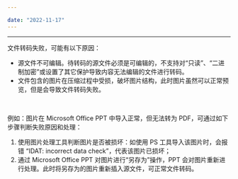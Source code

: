 ```yaml
---

date: "2022-11-17"
---
```


<Title>为什么有些文件会转码失败？</Title>



- - - 

文件转码失败，可能有以下原因：

- 源文件不可编辑。待转码的源文件必须是可编辑的，不⽀持对“只读”、“⼆进制加密”或设置了其它保护导致内容⽆法编辑的⽂件进⾏转码。
- 文件包含的图片在压缩过程中受损，破坏图片结构，此时图片虽然可以正常预览，但是会导致文件转码失败。
    
<br/>

例如：图片在 Microsoft Office PPT 中导入正常，但无法转为 PDF，可通过如下步骤判断失败原因和处理：

1. 使用图片处理工具判断图片是否被损坏：如使用 PS 工具导入该图片时，会报错 “IDAT: incorrect data check”，代表该图片已损坏；
2. 通过 Microsoft Office PPT 对图片进行“另存为”操作，PPT 会对图片重新进行处理。此时将另存为的图片重新插入源文件，可正常文件转码。